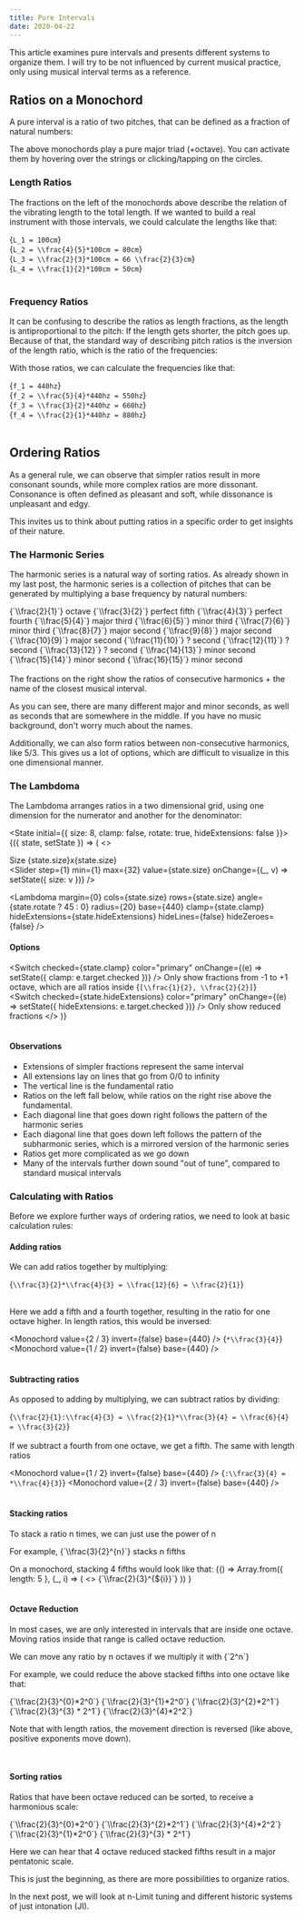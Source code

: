 ```yaml
---
title: Pure Intervals
date: 2020-04-22
---
```



This article examines pure intervals and presents different systems to organize them.
I will try to be not influenced by current musical practice, only using musical interval terms as a reference.

## Ratios on a Monochord

A pure interval is a ratio of two pitches, that can be defined as a fraction of natural numbers:

<Monochord value={1} base={440} />
<Monochord value={4 / 5} base={440} />
<Monochord value={2 / 3} base={440} />
<Monochord value={1 / 2} base={440} />

The above monochords play a pure major triad (+octave).
You can activate them by hovering over the strings or clicking/tapping on the circles.

### Length Ratios

The fractions on the left of the monochords above describe the relation of the vibrating length to the total length.
If we wanted to build a real instrument with those intervals, we could calculate the lengths like that:

<InlineMath>{`L_1 = 100cm`}</InlineMath>
<br />
<InlineMath>{`L_2 = \\frac{4}{5}*100cm = 80cm`}</InlineMath>
<br />
<InlineMath>{`L_3 = \\frac{2}{3}*100cm = 66 \\frac{2}{3}cm`}</InlineMath>
<br />
<InlineMath>{`L_4 = \\frac{1}{2}*100cm = 50cm`}</InlineMath>
<br />
<br />

### Frequency Ratios

It can be confusing to describe the ratios as length fractions, as the length is antiproportional to the pitch:
If the length gets shorter, the pitch goes up.
Because of that, the standard way of describing pitch ratios is the inversion of the length ratio, which is the ratio of the frequencies:

<Monochord value={1} base={440} invert={true} />
<Monochord value={4 / 5} base={440} invert={true} />
<Monochord value={2 / 3} base={440} invert={true} />
<Monochord value={1 / 2} base={440} invert={true} />

With those ratios, we can calculate the frequencies like that:

<InlineMath>{`f_1 = 440hz`}</InlineMath>
<br />
<InlineMath>{`f_2 = \\frac{5}{4}*440hz = 550hz`}</InlineMath>
<br />
<InlineMath>{`f_3 = \\frac{3}{2}*440hz = 660hz`}</InlineMath>
<br />
<InlineMath>{`f_4 = \\frac{2}{1}*440hz = 880hz`}</InlineMath>
<br />
<br />

## Ordering Ratios

As a general rule, we can observe that simpler ratios result in more consonant sounds, while more complex ratios are more dissonant.
Consonance is often defined as pleasant and soft, while dissonance is unpleasant and edgy.

This invites us to think about putting ratios in a specific order to get insights of their nature.

### The Harmonic Series

The harmonic series is a natural way of sorting ratios. As already shown in my last post, the harmonic series is a collection of pitches that can be generated by multiplying a base frequency by natural numbers:

<Monochord label={1} harmonic={1} amplitude={1} base={110} />
<InlineMath>{`\\frac{2}{1}`}</InlineMath> octave
<Monochord label={2} harmonic={2} amplitude={1} base={110} />
<InlineMath>{`\\frac{3}{2}`}</InlineMath> perfect fifth
<Monochord label={3} harmonic={3} amplitude={1} base={110} />
<InlineMath>{`\\frac{4}{3}`}</InlineMath> perfect fourth
<Monochord label={4} harmonic={4} amplitude={1} base={110} />
<InlineMath>{`\\frac{5}{4}`}</InlineMath> major third
<Monochord label={5} harmonic={5} amplitude={1} base={110} />
<InlineMath>{`\\frac{6}{5}`}</InlineMath> minor third
<Monochord label={6} harmonic={6} amplitude={1} base={110} />
<InlineMath>{`\\frac{7}{6}`}</InlineMath> minor third
<Monochord label={7} harmonic={7} amplitude={1} base={110} />
<InlineMath>{`\\frac{8}{7}`}</InlineMath> major second
<Monochord label={8} harmonic={8} amplitude={1} base={110} />
<InlineMath>{`\\frac{9}{8}`}</InlineMath> major second
<Monochord label={9} harmonic={9} amplitude={1} base={110} />
<InlineMath>{`\\frac{10}{9}`}</InlineMath> major second
<Monochord label={10} harmonic={10} amplitude={1} base={110} />
<InlineMath>{`\\frac{11}{10}`}</InlineMath> ? second
<Monochord label={11} harmonic={11} amplitude={1} base={110} />
<InlineMath>{`\\frac{12}{11}`}</InlineMath> ? second
<Monochord label={12} harmonic={12} amplitude={1} base={110} />
<InlineMath>{`\\frac{13}{12}`}</InlineMath> ? second
<Monochord label={13} harmonic={13} amplitude={1} base={110} />
<InlineMath>{`\\frac{14}{13}`}</InlineMath> minor second
<Monochord label={14} harmonic={14} amplitude={1} base={110} />
<InlineMath>{`\\frac{15}{14}`}</InlineMath> minor second
<Monochord label={15} harmonic={15} amplitude={1} base={110} />
<InlineMath>{`\\frac{16}{15}`}</InlineMath> minor second
<Monochord label={16} harmonic={16} amplitude={1} base={110} />
<br />
<br />
The fractions on the right show the ratios of consecutive harmonics + the name of
the closest musical interval.

As you can see, there are many different major and minor seconds, as well as seconds that are somewhere in the middle.
If you have no music background, don't worry much about the names.

Additionally, we can also form ratios between non-consecutive harmonics, like 5/3.
This gives us a lot of options, which are difficult to visualize in this one dimensional manner.

### The Lambdoma

The Lambdoma arranges ratios in a two dimensional grid, using one dimension for the numerator and another for the denominator:

<State initial={{ size: 8, clamp: false, rotate: true, hideExtensions: false }}>
  {({ state, setState }) => (
    <>
      <p>
        Size {state.size}x{state.size}
        <br />
        <Slider
          step={1}
          min={1}
          max={32}
          value={state.size}
          onChange={(_, v) => setState({ size: v })}
        />
      </p>
      <Lambdoma
        margin={0}
        cols={state.size}
        rows={state.size}
        angle={state.rotate ? 45 : 0}
        radius={20}
        base={440}
        clamp={state.clamp}
        hideExtensions={state.hideExtensions}
        hideLines={false}
        hideZeroes={false}
      />
      <br />
      <h4>Options</h4>
      <label>
        <Switch
          checked={state.clamp}
          color="primary"
          onChange={(e) => setState({ clamp: e.target.checked })}
        />
        Only show fractions from -1 to +1 octave, which are all ratios inside <InlineMath>{`[\\frac{1}{2}, \\frac{2}{2}]`}</InlineMath>
      </label>
      <br />
      <label>
        <Switch
          checked={state.hideExtensions}
          color="primary"
          onChange={(e) => setState({ hideExtensions: e.target.checked })}
        />
        Only show reduced fractions
      </label>
    </>
  )}
</State>
<br />
<br />

#### Observations

- Extensions of simpler fractions represent the same interval
- All extensions lay on lines that go from 0/0 to infinity
- The vertical line is the fundamental ratio
- Ratios on the left fall below, while ratios on the right rise above the
  fundamental.
- Each diagonal line that goes down right follows the pattern of the harmonic series
- Each diagonal line that goes down left follows the pattern of the subharmonic series, which is a mirrored version of the harmonic series
- Ratios get more complicated as we go down
- Many of the intervals further down sound "out of tune", compared to standard
  musical intervals

### Calculating with Ratios

Before we explore further ways of ordering ratios, we need to look at basic calculation rules:

#### Adding ratios

We can add ratios together by multiplying:

<InlineMath>{`\\frac{3}{2}*\\frac{4}{3} = \\frac{12}{6} = \\frac{2}{1}`}</InlineMath>
<br />
<br />

Here we add a fifth and a fourth together, resulting in the ratio for one octave
higher. In length ratios, this would be inversed:

<Monochord value={2 / 3} invert={false} base={440} />
<InlineMath>{`*\\frac{3}{4}`}</InlineMath>
<Monochord value={1 / 2} invert={false} base={440} />
<br />
<br />

#### Subtracting ratios

As opposed to adding by multiplying, we can subtract ratios by dividing:

<InlineMath>{`\\frac{2}{1}:\\frac{4}{3} = \\frac{2}{1}*\\frac{3}{4} = \\frac{6}{4} = \\frac{3}{2}`}</InlineMath>
<br />
<br />
If we subtract a fourth from one octave, we get a fifth. The same with length ratios

<Monochord value={1 / 2} invert={false} base={440} />
<InlineMath>{`:\\frac{3}{4} = *\\frac{4}{3}`}</InlineMath>
<Monochord value={2 / 3} invert={false} base={440} />
<br />
<br />

#### Stacking ratios

To stack a ratio n times, we can just use the power of n

<p>
  For example, <InlineMath>{`\\frac{3}{2}^{n}`}</InlineMath> stacks n fifths
</p>
On a monochord, stacking 4 fifths would look like that:
<State>
  {() =>
    Array.from({ length: 5 }, (_, i) => (
      <>
        <Monochord value={Math.pow(2 / 3, i)} invert={false} base={220} />
        <InlineMath>{`\\frac{2}{3}^{${i}}`}</InlineMath>
      </>
    ))
  }
</State>
<br />
<br />

#### Octave Reduction

In most cases, we are only interested in intervals that are inside one octave.
Moving ratios inside that range is called octave reduction.

<p>
  We can move any ratio by n octaves if we multiply it with <InlineMath>{`2^n`}</InlineMath>
</p>

For example, we could reduce the above stacked fifths into one octave like that:

<Monochord value={1} invert={false} base={220} />
<InlineMath>{`\\frac{2}{3}^{0}*2^0`}</InlineMath>
<Monochord value={2 / 3} invert={false} base={220} />
<InlineMath>{`\\frac{2}{3}^{1}*2^0`}</InlineMath>
<Monochord value={8 / 9} invert={false} base={220} />
<InlineMath>{`\\frac{2}{3}^{2}*2^1`}</InlineMath>
<Monochord value={16 / 27} invert={false} base={220} />
<InlineMath>{`\\frac{2}{3}^{3} * 2^1`}</InlineMath>
<Monochord value={64 / 81} invert={false} base={220} />
<InlineMath>{`\\frac{2}{3}^{4}*2^2`}</InlineMath>

Note that with length ratios, the movement direction is reversed (like above, positive exponents move down).

<br />

#### Sorting ratios

Ratios that have been octave reduced can be sorted, to receive a harmonious scale:

<Monochord value={1} invert={false} base={220} />
<InlineMath>{`\\frac{2}{3}^{0}*2^0`}</InlineMath>
<Monochord value={8 / 9} invert={false} base={220} />
<InlineMath>{`\\frac{2}{3}^{2}*2^1`}</InlineMath>
<Monochord value={64 / 81} invert={false} base={220} />
<InlineMath>{`\\frac{2}{3}^{4}*2^2`}</InlineMath>
<Monochord value={2 / 3} invert={false} base={220} />
<InlineMath>{`\\frac{2}{3}^{1}*2^0`}</InlineMath>
<Monochord value={16 / 27} invert={false} base={220} />
<InlineMath>{`\\frac{2}{3}^{3} * 2^1`}</InlineMath>

Here we can hear that 4 octave reduced stacked fifths result in a major pentatonic scale.

This is just the beginning, as there are more possibilities to organize ratios.

In the next post, we will look at n-Limit tuning and different historic systems of just intonation (JI).
